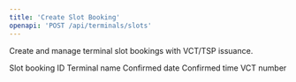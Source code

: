 ```yaml
---
title: 'Create Slot Booking'
openapi: 'POST /api/terminals/slots'
---
```


Create and manage terminal slot bookings with VCT/TSP issuance.


<ParamField status="201" type="SlotBookingResponse">
  <ParamField name="slotId" type="string">
    Slot booking ID
  </ParamField>
  <ParamField name="terminal" type="string">
    Terminal name
  </ParamField>
  <ParamField name="confirmedDate" type="string" format="date">
    Confirmed date
  </ParamField>
  <ParamField name="confirmedTime" type="string">
    Confirmed time
  </ParamField>
  <ParamField name="vctNumber" type="string">
    VCT number
  </ParamField>
</ParamField>
